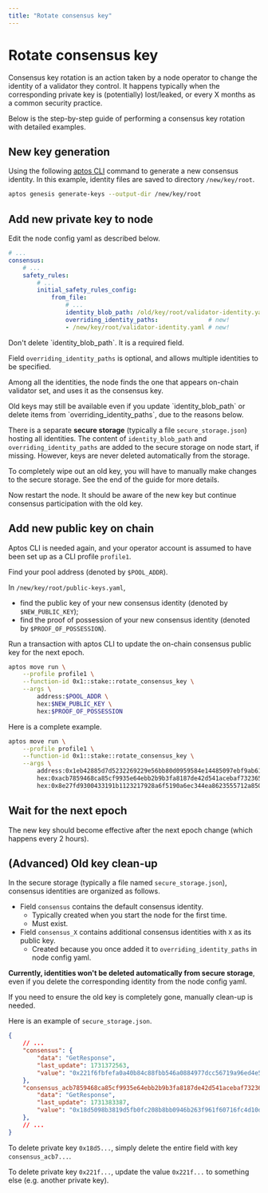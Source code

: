 ```yaml
---
title: "Rotate consensus key"
---
```



# Rotate consensus key

Consensus key rotation is an action taken by a node operator to change the identity of a validator they control.
It happens typically when the corresponding private key is (potentially) lost/leaked,
or every X months as a common security practice.

Below is the step-by-step guide of performing a consensus key rotation with detailed examples.

## New key generation

Using the following [aptos CLI](https://aptos.dev/en/build/cli) command to generate a new consensus identity.
In this example, identity files are saved to directory `/new/key/root`.
```bash
aptos genesis generate-keys --output-dir /new/key/root
```

## Add new private key to node

Edit the node config yaml as described below.
```yaml
# ...
consensus:
    # ...
    safety_rules:
        # ...
        initial_safety_rules_config:
            from_file:
                # ...
                identity_blob_path: /old/key/root/validator-identity.yaml
                overriding_identity_paths:              # new!
                - /new/key/root/validator-identity.yaml # new!
```
<Callout type="info">
Don't delete `identity_blob_path`. It is a required field.

Field `overriding_identity_paths` is optional, and allows multiple identities to be specified.

Among all the identities, the node finds the one that appears on-chain validator set, and uses it as the consensus key.
</Callout>

<Callout type="info">
Old keys may still be available even if you update `identity_blob_path`
or delete items from `overriding_identity_paths`,
due to the reasons below.

There is a separate **secure storage** (typically a file `secure_storage.json`) hosting all identities.
The content of `identity_blob_path` and `overriding_identity_paths` are added to the secure storage on node start, if missing.
However, keys are never deleted automatically from the storage.

To completely wipe out an old key, you will have to manually make changes to the secure storage.
See the end of the guide for more details.
</Callout>

Now restart the node.
It should be aware of the new key but continue consensus participation with the old key.

## Add new public key on chain

Aptos CLI is needed again, and your operator account is assumed to have been set up as a CLI profile `profile1`.

Find your pool address (denoted by `$POOL_ADDR`).

In `/new/key/root/public-keys.yaml`,
- find the public key of your new consensus identity  (denoted by `$NEW_PUBLIC_KEY`);
- find the proof of possession of your new consensus identity (denoted by `$PROOF_OF_POSSESSION`).

Run a transaction with aptos CLI to update the on-chain consensus public key for the next epoch.
```bash
aptos move run \
    --profile profile1 \
    --function-id 0x1::stake::rotate_consensus_key \
    --args \
        address:$POOL_ADDR \
        hex:$NEW_PUBLIC_KEY \
        hex:$PROOF_OF_POSSESSION
```

Here is a complete example.
```bash
aptos move run \
    --profile profile1 \
    --function-id 0x1::stake::rotate_consensus_key \
    --args \
        address:0x1eb42885d7d5232269229e56bb80d0959584e14485097ebf9ab619cf4fda5c02 \
        hex:0xacb7859468ca85cf9935e64ebb2b9b3fa8187de42d541acebaf732365a0131eaa994098f9d0d7e6b8ddea8ef11e16c55 \
        hex:0x8e27fd9300433191b1123217928a6f5190a6ec344ea8623555712a850029b34f5c4bab68df7568b48bcced408cde5174064284407ee760df5dbf12d1c6090589ea1a692997018aca740e91d2182e5715c7745565fe99361e279ccfcfa10ae1f7
```

## Wait for the next epoch

The new key should become effective after the next epoch change (which happens every 2 hours).

## (Advanced) Old key clean-up

In the secure storage (typically a file named `secure_storage.json`),
consensus identities are organized as follows.
- Field `consensus` contains the default consensus identity.
  - Typically created when you start the node for the first time.
  - Must exist.
- Field `consensus_X` contains additional consensus identities with `X` as its public key.
  - Created because you once added it to `overriding_identity_paths` in node config yaml.


**Currently, identities won't be deleted automatically from secure storage**,
even if you delete the corresponding identity from the node config yaml.

If you need to ensure the old key is completely gone, manually clean-up is needed.

Here is an example of `secure_storage.json`.
```json
{
    // ...
    "consensus": {
        "data": "GetResponse",
        "last_update": 1731372563,
        "value": "0x221f6fbfefa0a40b84c88fbb546a0884977dcc56719a96ed4e5d69b6a4ff58c8"
    },
    "consensus_acb7859468ca85cf9935e64ebb2b9b3fa8187de42d541acebaf732365a0131eaa994098f9d0d7e6b8ddea8ef11e16c55": {
        "data": "GetResponse",
        "last_update": 1731383387,
        "value": "0x18d5098b3819d5fb0fc208b8bb0946b263f961f60716fc4d10d4b010fdb89a55"
    },
    // ...
}
```

To delete private key `0x18d5...`, simply delete the entire field with key `consensus_acb7...`.

To delete private key `0x221f...`, update the value `0x221f...` to something else (e.g. another private key).
